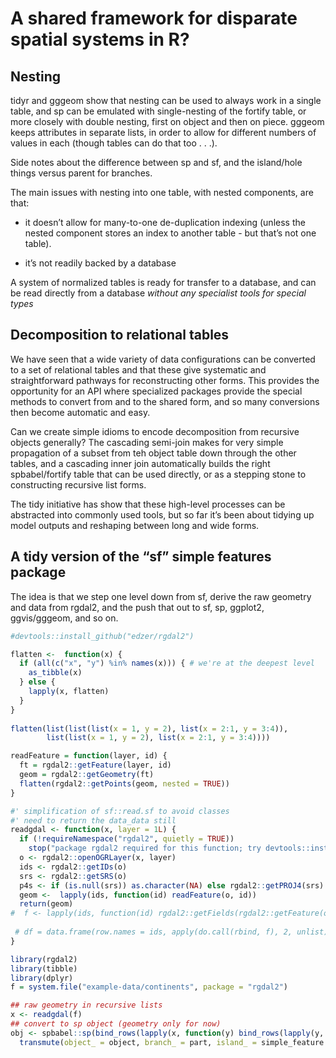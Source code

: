 # A shared framework for disparate spatial systems in R?

## Nesting

tidyr and gggeom show that nesting can be used to always work in a single table, and sp can be emulated with single-nesting of the fortify table, or more closely with double nesting, first on object and then on piece. gggeom keeps attributes in separate lists, in order to allow for different numbers of values in each (though tables can do that too . . .). 

Side notes about the difference between sp and sf, and the island/hole things versus parent for branches. 


The main issues with nesting into one table, with nested components, are that: 

* it doesn't allow for many-to-one de-duplication indexing (unless the nested component stores an index to another table - but that's not one  table). 

* it's not readily backed by a database

A system of normalized tables is ready for transfer to a database, and can be read directly from a database *without any specialist tools for special types*

## Decomposition to relational tables

We have seen that a wide variety of data configurations can be converted to a set of relational tables and that these give systematic and straightforward pathways for reconstructing other forms. 
This provides the opportunity for an API where specialized packages provide the special methods to convert from and to the shared form, and so many conversions then become automatic and easy. 

Can we create simple idioms to encode decomposition from recursive objects generally? The cascading semi-join makes for very simple propagation of a subset from teh object table down through the other tables, and a cascading inner join automatically builds the right spbabel/fortify table that can be used directly, or as a stepping stone to constructing recursive list forms. 

The tidy initiative has show that these high-level processes can be abstracted into commonly used tools, but so far it's  been about tidying up model outputs and reshaping between long and wide forms. 

## A tidy version of the "sf" simple features package

The idea is that we step one level down from sf, derive the raw geometry and data from rgdal2, and the push that out to sf, sp, ggplot2, ggvis/gggeom, and so on. 


```r
#devtools::install_github("edzer/rgdal2")

flatten <-  function(x) {
  if (all(c("x", "y") %in% names(x))) { # we're at the deepest level
    as_tibble(x)
  } else {
    lapply(x, flatten)
  }
} 
  
flatten(list(list(list(x = 1, y = 2), list(x = 2:1, y = 3:4)), 
        list(list(x = 1, y = 2), list(x = 2:1, y = 3:4))))

readFeature = function(layer, id) {
  ft = rgdal2::getFeature(layer, id)
  geom = rgdal2::getGeometry(ft)
  flatten(rgdal2::getPoints(geom, nested = TRUE))
}

#' simplification of sf::read.sf to avoid classes
#' need to return the data_data still
readgdal <- function(x, layer = 1L) {
  if (!requireNamespace("rgdal2", quietly = TRUE))
    stop("package rgdal2 required for this function; try devtools::install_github(\"edzer/rgdal2\")")
  o <- rgdal2::openOGRLayer(x, layer)
  ids <- rgdal2::getIDs(o)
  srs <- rgdal2::getSRS(o)
  p4s <- if (is.null(srs)) as.character(NA) else rgdal2::getPROJ4(srs)
  geom <-  lapply(ids, function(id) readFeature(o, id))
  return(geom)
#  f <- lapply(ids, function(id) rgdal2::getFields(rgdal2::getFeature(o, id)))
  
 # df = data.frame(row.names = ids, apply(do.call(rbind, f), 2, unlist))
}

library(rgdal2)
library(tibble)
library(dplyr)
f = system.file("example-data/continents", package = "rgdal2")

## raw geometry in recursive lists
x <- readgdal(f)
## convert to sp object (geometry only for now)
obj <- spbabel::sp(bind_rows(lapply(x, function(y) bind_rows(lapply(y, bind_rows, .id = "simple_feature"), .id = "part")), .id = "object") %>% 
  transmute(object_ = object, branch_ = part, island_ = simple_feature == 1, x_ = x, y_ = y, order_ = row_number()))

```
